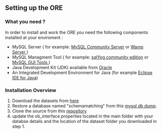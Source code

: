 == Setting up the ORE ==

=== What you need ? ===
In order to install and work the ORE you need the following components installed at your enviroment :
* MySQL Server ( for example: [[http://dev.mysql.com/downloads/mysql/|MySQL Community Server]] or [[http://www.wampserver.com/en/|Wamp Server ]]) 
* MySQL Managment Tool ( for example: [[http://code.google.com/p/sqlyog/|sqlYog community edition]] or [[http://dev.mysql.com/downloads/gui-tools/5.0.html|MySQL GUI Tools ]])
* Java Development Kit (JDK) available from [[http://www.oracle.com/technetwork/java/javase/downloads/index.html|Oracle]]
* An Integrated Development Environment for Java (for example [[http://www.eclipse.org/downloads/|Eclipse IDE for Java]])

=== Installation Overview ===
# Download the datasets from [[https://bitbucket.org/tomers77/ontobuilder-research-environment/downloads/dataset.zip|here]]
# Restore a database named "schemamatching" from this [[https://bitbucket.org/tomers77/ontobuilder-research-environment/downloads/schemamatching_01_03_12.sql|mysql db dump]]. 
# Clone the source from this [[https://bitbucket.org/tomers77/ontobuilder-research-environment/src|repository]]
# update the ob_interface.properties located in the main folder with your databse details and the location of the dataset folder you downloaded in step 1.